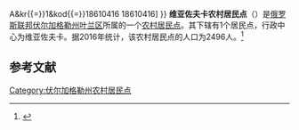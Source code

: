 {{Infobox Settlement
| official_name = 维亚佐夫卡农村居民点
| native_name = Вязовское сельское поселение
| pushpin_map = European Russia
| map_caption = 在[[俄羅斯|俄羅斯]][[歐洲俄羅斯|歐洲部分]]的位置
| settlement_type = [[农村居民点|农村居民点]]
| subdivision_type = [[国家|国家]]
| subdivision_type1 = [[州_(俄罗斯)|州]]
| subdivision_type2 = [[区_(苏联)|区]]
| subdivision_name = {{RUS}}
| subdivision_name1 = [[伏尔加格勒州|伏尔加格勒州]]
| subdivision_name2 = [[叶兰区|叶兰区]]
| seat_type = 行政中心
| seat = 维亚佐夫卡
| population_as_of=2016
| population_footnotes = <ref name=stat />
| population_total = 2496
| coordinates_display = inline,title
| latd = 50 | latm = 53 | lats = 09 | latNS = N
| longd = 43 | longm = 57 | longs = 12 | longEW = E
| timezone = [[莫斯科时间|MSK]]
| utc_offset = +3
| blank_name = [[俄罗斯市政土地区划代码|OKTMO编码]]
| blank_info = [http://classif.spb.ru/classificators/view/tma.php?st{{=}}A&kr{{=}}1&kod{{=}}18610416 18610416]
}}
'''维亚佐夫卡农村居民点'''（{{lang-ru|Вязовское сельское поселение}}）是[[俄罗斯联邦|俄罗斯联邦]][[伏尔加格勒州|伏尔加格勒州]][[叶兰区|叶兰区]]所属的一个[[农村居民点|农村居民点]]。其下辖有1个居民点，行政中心为维亚佐夫卡。据2016年统计，该农村居民点的人口为2496人。<ref name=stat>{{cite web | url = http://www.gks.ru/free_doc/doc_2016/bul_dr/mun_obr2016.rar | title = Численность населения Российской Федерации по муниципальным образованиям на 1 января 2016 года | language = ru | accessdate = 2016-12-19 | archive-date = 2019-05-13 | archive-url = https://web.archive.org/web/20190513150350/http://www.gks.ru/free_doc/doc_2016/bul_dr/mun_obr2016.rar | dead-url = no }}</ref>

== 参考文献 ==
{{reflist}}

{{Russia-stub}}

[[Category:伏尔加格勒州农村居民点|Category:伏尔加格勒州农村居民点]]